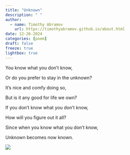 ```yaml
---
title: "Unknown"
description: " "
author:
  - name: Timothy Abramov
    url: https://timothyabramov.github.io/about.html
date: 12-26-2024
categories: [poem] 
draft: false
freeze: true
lightbox: true
---
```


You know what you don't know, 

Or do you prefer to stay in the unknown? 

It's nice and comfy doing so, 

But is it any good for life we own? 

If you don't know what you don't know, 

How will you figure out it all? 

Since when you know what you don't know, 

Unknown becomes now known.

![](images/1.jpg){group="group1"}

